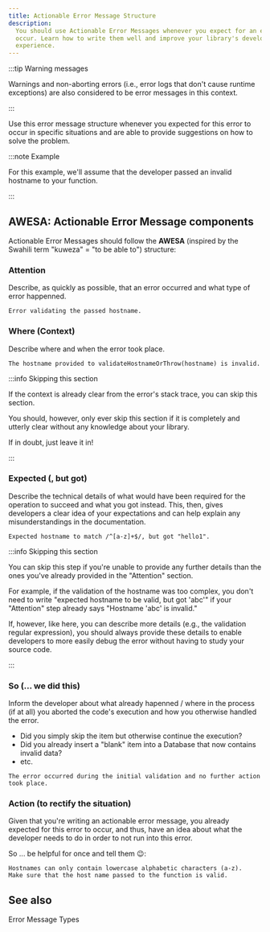 ```yaml
---
title: Actionable Error Message Structure
description:
  You should use Actionable Error Messages whenever you expect for an error to
  occur. Learn how to write them well and improve your library's developer
  experience.
---
```


<!--
Reference
=========

=== When to use this template:
When you're documenting some topic so that users (e.g., ecosystem developers)
can quickly lookup a fact. These articles typically consist of a list, a
definition list, a table, or some other form of "quick-to-lookup" information.

=== When not to use this template:
Do not use a reference article to explain a concept. You should keep additional
information within the reference article to a minimum so that knowledgeable users
can quickly see the facts that are relevant to them. You can link to concepts and
other topics to explain specific concepts, if necessary.

=== Writing tips:
- Write in the present tense
- Use neutral pronouns (they/them instead of he/she and him/her)
- Be respectful to everyone
- Be aware of the potential for cultural misunderstandings
- Keep the amount of additional information to a minimum (focus on the facts)
- If necessary, link to concept topics. Do not explain them in the article
- Use a suitable form of content so that readers can quickly look up the desired
  information (e.g., a table, a list, a diagram, or something else)
-->

<!-- Relevant imports: -->


<!-- Short description of what information this document provides: -->

:::tip Warning messages

Warnings and non-aborting errors (i.e., error logs that don't cause runtime
exceptions) are also considered to be error messages in this context.

:::

Use this error message structure whenever you expected for this error to occur
in specific situations and are able to provide suggestions on how to solve the
problem.

:::note Example

For this example, we'll assume that the developer passed an invalid hostname to
your function.

:::

## AWESA: Actionable Error Message components

Actionable Error Messages should follow the **AWESA** (inspired by the Swahili
term "kuweza" = "to be able to") structure:

### Attention

Describe, as quickly as possible, that an error occurred and what type of error
happenned.

```text
Error validating the passed hostname.
```

### Where (Context)

Describe where and when the error took place.

```text
The hostname provided to validateHostnameOrThrow(hostname) is invalid.
```

:::info Skipping this section

If the context is already clear from the error's
stack trace, you can skip this section.

You should, however, only ever skip this section if it is completely and utterly
clear without any knowledge about your library. 

If in doubt, just leave it in!

:::

### Expected (, but got)

Describe the technical details of what would have been required for the
operation to succeed and what you got instead. This, then, gives developers a
clear idea of your expectations and can help explain any misunderstandings in
the documentation.

```text
Expected hostname to match /^[a-z]+$/, but got "hello1".
```

:::info Skipping this section

You can skip this step if you're unable to provide any further details than the
ones you've already provided in the "Attention" section.

For example, if the validation of the hostname was too complex, you don't need
to write "expected hostname to be valid, but got 'abc'" if your "Attention" step
already says "Hostname 'abc' is invalid."

If, however, like here, you can describe more details (e.g., the validation
regular expression), you should always provide these details to enable
developers to more easily debug the error without having to study your source
code.

:::

### So (... we did this)

Inform the developer about what already hapenned / where in the process (if at
all) you aborted the code's execution and how you otherwise handled the error.

- Did you simply skip the item but otherwise continue the execution?
- Did you already insert a "blank" item into a Database that now contains
  invalid data?
- etc.

```text
The error occurred during the initial validation and no further action took place.
```

### Action (to rectify the situation)

Given that you're writing an actionable error message, you already expected for
this error to occur, and thus, have an idea about what the developer needs to do
in order to not run into this error.

So ... be helpful for once and tell them :wink::

```text
Hostnames can only contain lowercase alphabetic characters (a-z).
Make sure that the host name passed to the function is valid.
```

<!-- Content (e.g., a table, a list, a diagram, or a definition list) -->

## See also

<Reference to="/internal/concepts/error-messages/">
	Error Message Types
</Reference>

<!--
Snippets
--------

<Reference to="../other-article">
    Relative Link to other article
</Reference>

<Reference to="https://www.example.com">
    Example Website
</Reference>
-->
